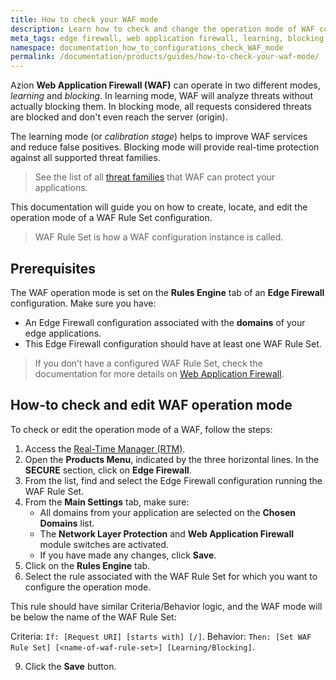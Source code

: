 ```yaml
---
title: How to check your WAF mode
description: Learn how to check and change the operation mode of WAF configurations.
meta_tags: edge firewall, web application firewall, learning, blocking, operation modes
namespace: documentation_how_to_configurations_check_WAF_mode
permalink: /documentation/products/guides/how-to-check-your-waf-mode/
---
```


Azion **Web Application Firewall (WAF)** can operate in two different modes, *learning* and *blocking*. In learning mode, WAF will analyze threats without actually blocking them. In blocking mode, all requests considered threats are blocked and don't even reach the server (origin).

The learning mode (or *calibration stage*) helps to improve WAF services and reduce false positives. Blocking mode will provide real-time protection against all supported threat families.

> See the list of all [threat families](en/documentation/products/edge-firewall/web-application-firewall/) that WAF can protect your applications.

This documentation will guide you on how to create, locate, and edit the operation mode of a WAF Rule Set configuration.

> WAF Rule Set is how a WAF configuration instance is called.

## Prerequisites

The WAF operation mode is set on the **Rules Engine** tab of an **Edge Firewall** configuration. Make sure you have:

* An Edge Firewall configuration associated with the **domains** of your edge applications.
* This Edge Firewall configuration should have at least one WAF Rule Set. 

> If you don’t have a configured WAF Rule Set, check the documentation for more details on [Web Application Firewall](en/documentation/products/edge-firewall/web-application-firewall/).

## How-to check and edit WAF operation mode

To check or edit the operation mode of a WAF, follow the steps:

1. Access the [Real-Time Manager (RTM)](https://manager.azion.com/).
2. Open the **Products Menu**, indicated by the three horizontal lines. In the **SECURE** section, click on **Edge Firewall**.
5. From the list, find and select the Edge Firewall configuration running the WAF Rule Set.
6. From the **Main Settings** tab, make sure:
   * All domains from your application are selected on the **Chosen Domains** list.
   * The **Network Layer Protection** and **Web Application Firewall** module switches are activated.
   * If you have made any changes, click **Save**.
7. Click on the **Rules Engine** tab.
8. Select the rule associated with the WAF Rule Set for which you want to configure the operation mode.

This rule should have similar Criteria/Behavior logic, and the WAF mode will be below the name of the WAF Rule Set:

Criteria: `If: [Request URI] [starts with] [/]`.
Behavior: `Then: [Set WAF Rule Set] [<name-of-waf-rule-set>] [Learning/Blocking]`.

9. Click the **Save** button.